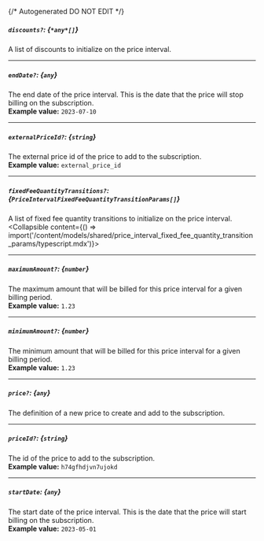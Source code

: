 {/* Autogenerated DO NOT EDIT  */}

##### `discounts?`: *{`*any*[]`}*
A list of discounts to initialize on the price interval.

---
##### `endDate?`: *{`any`}*
The end date of the price interval. This is the date that the price will stop billing on the subscription.
<br/>
**Example value:** `2023-07-10`

---
##### `externalPriceId?`: *{`string`}*
The external price id of the price to add to the subscription.
<br/>
**Example value:** `external_price_id`

---
##### `fixedFeeQuantityTransitions?`: *{`PriceIntervalFixedFeeQuantityTransitionParams[]`}*
A list of fixed fee quantity transitions to initialize on the price interval.
<Collapsible content={() => import('/content/models/shared/price_interval_fixed_fee_quantity_transition_params/typescript.mdx')}>
</Collapsible>

---
##### `maximumAmount?`: *{`number`}*
The maximum amount that will be billed for this price interval for a given billing period.
<br/>
**Example value:** `1.23`

---
##### `minimumAmount?`: *{`number`}*
The minimum amount that will be billed for this price interval for a given billing period.
<br/>
**Example value:** `1.23`

---
##### `price?`: *{`any`}*
The definition of a new price to create and add to the subscription.

---
##### `priceId?`: *{`string`}*
The id of the price to add to the subscription.
<br/>
**Example value:** `h74gfhdjvn7ujokd`

---
##### `startDate`: *{`any`}*
The start date of the price interval. This is the date that the price will start billing on the subscription.
<br/>
**Example value:** `2023-05-01`

